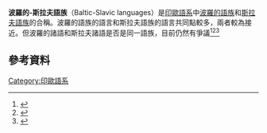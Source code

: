 {{Infobox language family
|name=波罗的-斯拉夫语族
|map=Balto Slavic countries.svg
|mapcaption=官方語言
{{legend|#008000|東斯拉夫語}}
{{legend|#7CDC87|西斯拉夫語}}
{{legend|#004040|南斯拉夫語}}
{{legend|#F5BD43|(東)波羅的語}}
|region=[[東歐|東歐]], [[南歐|南歐]]和北歐 
|familycolor=印歐語系
|fam1=[[印歐語系|印歐語系]]
|protoname=[[原始波羅的-斯拉夫語|原始波羅的-斯拉夫語]]
|child1=[[斯拉夫語族|斯拉夫語族]]
|child2=[[波羅的語族|波羅的語族]]
|glotto=balt1263
|glottorefname=Balto-Slavic
}}

'''波羅的-斯拉夫語族'''（Baltic-Slavic languages）是[[印歐語系|印歐語系]]中[[波羅的語族|波羅的語族]]和[[斯拉夫語族|斯拉夫語族]]的合稱。波羅的語族的語言和斯拉夫語族的語言共同點較多，兩者較為接近。但波羅的諸語和斯拉夫諸語是否是同一語族，目前仍然有爭議<ref>{{cite web|title=Balto-Slavic languages. Encyclopædia Britannica. Encyclopædia Britannica Online|url=http://www.britannica.com/EBchecked/topic/51061/Balto-Slavic-languages|publisher=Encyclopædia Britannica Inc.|accessdate=2015-6|quote=Those scholars who accept the Balto-Slavic hypothesis attribute the large number of close similarities in the vocabulary, grammar, and sound systems of the Baltic and Slavic languages to development from a common ancestral language after the breakup of Proto-Indo-European. Those scholars who reject the hypothesis believe that the similarities are the result of parallel development and of mutual influence during a long period of contact.|archive-date=2013-12-24|archive-url=https://web.archive.org/web/20131224112752/http://www.britannica.com/EBchecked/topic/51061/Balto-Slavic-languages|dead-url=no}}</ref><ref>{{citation |last=Kortlandt |first=Frederik |author-link=Frederik Kortlandt |year=2009 |title=Baltica & Balto-Slavica |page=5 |quote=Though Prussian is undoubtedly closer to the East Baltic languages than to Slavic, the characteristic features of the Baltic languages seem to be either retentions or results of parallel development and cultural interaction. Thus I assume that Balto-Slavic split into three identifiable branches, each of which followed its own course of development.}}</ref><ref>{{citation |title=Etymological Dictionary of the Slavic Inherited Lexicon |first=Rick |last=Derksen |author-link=Rick Derksen |year=2008 |page=20 |quote="I am not convinced that it is justified to reconstruct a Proto-Baltic stage. The term Proto-Baltic is used for convenience’s sake.}}</ref>

==參考資料==
<references />
[[Category:印歐語系|Category:印歐語系]]